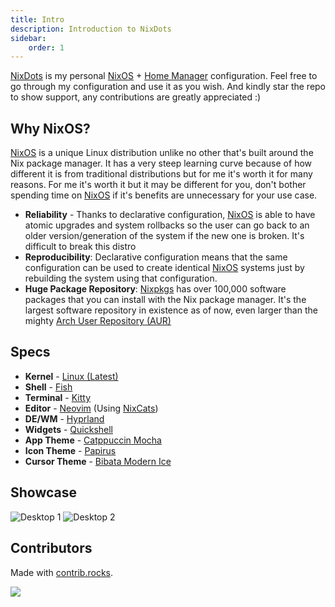 ```yaml
---
title: Intro
description: Introduction to NixDots
sidebar:
    order: 1
---
```

[NixDots](https://github.com/Voxi0/NixDots) is my personal [NixOS][1] + [Home Manager][2] configuration. Feel free to go through my configuration
and use it as you wish. And kindly star the repo to show support, any contributions are greatly appreciated :)

## Why NixOS?
[NixOS][1] is a unique Linux distribution unlike no other that's built around the Nix package manager. It has a very steep learning curve because
of how different it is from traditional distributions but for me it's worth it for many reasons. For me it's worth it but it may be different for
you, don't bother spending time on [NixOS][1] if it's benefits are unnecessary for your use case.

- **Reliability** - Thanks to declarative configuration, [NixOS][1] is able to have atomic upgrades and system rollbacks so the user can go back
to an older version/generation of the system if the new one is broken. It's difficult to break this distro
- **Reproducibility**: Declarative configuration means that the same configuration can be used to create identical [NixOS][1] systems just by
rebuilding the system using that configuration.
- **Huge Package Repository**: [Nixpkgs][3] has over 100,000 software packages that you can install with the Nix package manager. It's the largest
software repository in existence as of now, even larger than the mighty [Arch User Repository (AUR)][4]

## Specs
- **Kernel** - [Linux (Latest)][5]
- **Shell** - [Fish][6]
- **Terminal** - [Kitty][7]
- **Editor** - [Neovim][8] (Using [NixCats][9])
- **DE/WM** - [Hyprland][10]
- **Widgets** - [Quickshell][11]
- **App Theme** - [Catppuccin Mocha][12]
- **Icon Theme** - [Papirus][13]
- **Cursor Theme** - [Bibata Modern Ice][14]

## Showcase


![Desktop 1](`${base}/showcase/desktop1.png`)
![Desktop 2](`${base}/showcase/desktop2.png`)

## Contributors
Made with [contrib.rocks](https://contrib.rocks).

<a href="https://github.com/voxi0/NixDots/graphs/contributors">
  <img src="https://contrib.rocks/image?repo=voxi0/NixDots&max=100&columns=12&anon=0"/>
</a>

<!-- Reference links -->
[1]: https://nixos.org/ "NixOS"
[2]: https://github.com/nix-community/home-manager/ "Home Manager"
[3]: https://github.com/NixOS/nixpkgs/ "Nixpkgs"
[4]: https://aur.archlinux.org/ "AUR"
[5]: https://www.kernel.org/ "Linux (Latest)"
[6]: https://fishshell.com/ "Fish"
[7]: https://sw.kovidgoyal.net/kitty/ "Kitty"
[8]: https://github.com/Voxi0/NvimDots/ "Neovim"
[9]: https://nixcats.org/ "NixCats"
[10]: https://hyprland.org/ "Hyprland"
[11]: https://quickshell.outfoxxed.me/ "Quickshell"
[12]: https://catppuccin.com/ "Catppuccin"
[13]: https://github.com/PapirusDevelopmentTeam/papirus-icon-theme/ "Papirus"
[14]: https://github.com/ful1e5/bibata/ "Bibata"
